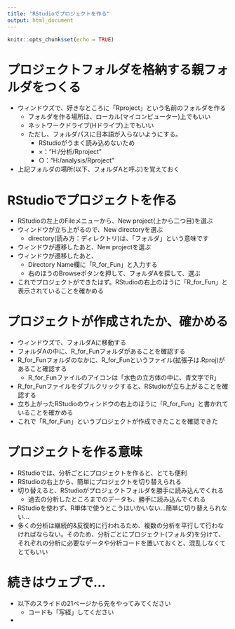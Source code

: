 ---
title: "RStudioでプロジェクトを作る"
output: html_document
---

```{r setup, include=FALSE}
knitr::opts_chunk$set(echo = TRUE)
```

# プロジェクトフォルダを格納する親フォルダをつくる
- ウィンドウズで、好きなところに「Rproject」という名前のフォルダを作る
    - フォルダを作る場所は、ローカル(マイコンピューター)上でもいい
    - ネットワークドライブ(Hドライブ)上でもいい
    - ただし、フォルダパスに日本語が入らないようにする。
        - RStudioがうまく読み込めないため
        - ×："H:/分析/Rproject"
        - ○："H:/analysis/Rproject"
- 上記フォルダの場所(以下、フォルダAと呼ぶ)を覚えておく

# RStudioでプロジェクトを作る
- RStudioの左上のFileメニューから、New project(上から二つ目)を選ぶ
- ウィンドウが立ち上がるので、New directoryを選ぶ
    - directory(読み方：ディレクトリ)は、「フォルダ」という意味です
- ウィンドウが遷移したあと、New projectを選ぶ
- ウィンドウが遷移したあと、
    - Directory Name欄に「R_for_Fun」と入力する
    - 右のほうのBrowseボタンを押して、フォルダAを探して、選ぶ
- これでプロジェクトができたはず。RStudioの右上のほうに「R_for_Fun」と表示されていることを確かめる

# プロジェクトが作成されたか、確かめる
- ウィンドウズで、フォルダAに移動する
- フォルダAの中に、R_for_Funフォルダがあることを確認する
- R_for_Funフォルダのなかに、R_for_Funというファイル(拡張子は.Rproj)があること確認する
    - R_for_Funファイルのアイコンは「水色の立方体の中に、青文字でR」
- R_for_Funファイルをダブルクリックすると、RStudioが立ち上がることを確認する
- 立ち上がったRStudioのウィンドウの右上のほうに「R_for_Fun」と書かれていることを確かめる
- これで「R_for_Fun」というプロジェクトが作成できたことを確認できた

# プロジェクトを作る意味
- RStudioでは、分析ごとにプロジェクトを作ると、とても便利
- RStudioの右上から、簡単にプロジェクトを切り替えられる
- 切り替えると、RStudioがプロジェクトフォルダを勝手に読み込んでくれる
    - 過去の分析したところまでのデータも、勝手に読み込んでくれる
- RStudioを使わず、R単体で使うとこうはいかいない…簡単に切り替えられない…
- 多くの分析は継続的&反復的に行われるため、複数の分析を平行して行わなければならない。そのため、分析ごとにプロジェクト(フォルダ)を分けて、それぞれの分析に必要なデータや分析コードを置いておくと、混乱しなくてとてもいい

# 続きはウェブで…
- 以下のスライドの21ページから先をやってみてください
    - コードも「写経」してください
- 